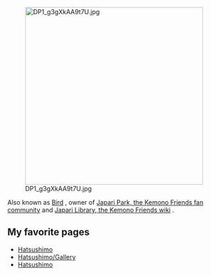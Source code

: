 [[File:DP1_g3gXkAA9t7U.jpg|thumb|400px]]

Also known as [https://twitter.com/Birddd78 Bird] , owner of [https://discord.gg/THev8Nt Japari Park, the Kemono Friends fan community] and [https://japari-library.com/wiki/Main_Page Japari Library, the Kemono Friends wiki] .

==My favorite pages==

* [[Hatsushimo]]
* [[Hatsushimo/Gallery]]
* [[Hatsushimo]]